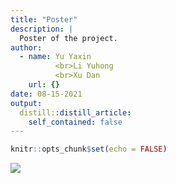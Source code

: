 ```yaml
---
title: "Poster"
description: |
  Poster of the project.
author:
  - name: Yu Yaxin    
          <br>Li Yuhong      
          <br>Xu Dan
    url: {}
date: 08-15-2021
output:
  distill::distill_article:
    self_contained: false
---
```



```r
knitr::opts_chunk$set(echo = FALSE)
```

![](Poster.png)

